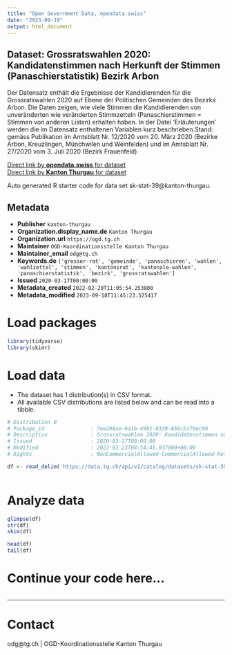 ```yaml
---
title: "Open Government Data, opendata.swiss"
date: "2023-09-19"
output: html_document
---
```


## Dataset: Grossratswahlen 2020: Kandidatenstimmen nach Herkunft der Stimmen (Panaschierstatistik) Bezirk Arbon

Der Datensatz enthält die Ergebnisse der Kandidierenden für die Grossratswahlen 2020 auf Ebene der Politischen Gemeinden des Bezirks Arbon. Die Daten zeigen, wie viele Stimmen die Kandidierenden von unveränderten wie veränderten Stimmzetteln (Panaschierstimmen = Stimmen von anderen Listen) erhalten haben. In der Datei 'Erläuterungen' werden die im Datensatz enthaltenen Variablen kurz beschrieben.Stand: gemäss Publikation im Amtsblatt Nr. 12/2020 vom 20. März 2020 (Bezirke Arbon, Kreuzlingen, Münchwilen und Weinfelden) und im Amtsblatt Nr. 27/2020 vom 3. Juli 2020 (Bezirk Frauenfeld)

[Direct link by **opendata.swiss** for dataset](https://opendata.swiss/de/dataset/grossratswahlen-2020-kandidatenstimmen-nach-herkunft-der-stimmen-panaschierstatistik-bezirk-arb)<br>
[Direct link by **Kanton Thurgau** for dataset](https://data.tg.ch/explore/dataset/sk-stat-39/)

Auto generated R starter code for data set sk-stat-39@kanton-thurgau.

## Metadata

- **Publisher** `kanton-thurgau`
- **Organization.display_name.de** `Kanton Thurgau`
- **Organization.url** `https://ogd.tg.ch`
- **Maintainer** `OGD-Koordinationsstelle Kanton Thurgau`
- **Maintainer_email** `odg@tg.ch`
- **Keywords.de** `['grosser-rat', 'gemeinde', 'panaschieren', 'wahlen', 'wahlzettel', 'stimmen', 'kantonsrat', 'kantonale-wahlen', 'panaschierstatistik', 'bezirk', 'grossratswahlen']`
- **Issued** `2020-03-17T00:00:00`
- **Metadata_created** `2022-02-28T11:05:54.253800`
- **Metadata_modified** `2023-09-18T11:45:23.525417`


# Load packages

```r

library(tidyverse)
library(skimr)

```

# Load data

-   The dataset has 1 distribution(s) in CSV format.
-   All available CSV distributions are listed below and can be read into a tibble.

```r

# Distribution 0
# Package_id               : 7ee208ae-641b-49b1-9339-856cb170ec98
# Description              : Grossratswahlen 2020: Kandidatenstimmen nach Herkunft der Stimmen (Panaschierstatistik) Bezirk Arbon (csv)
# Issued                   : 2020-03-17T00:00:00
# Modified                 : 2022-03-23T08:54:45.937000+00:00
# Rights                   : NonCommercialAllowed-CommercialAllowed-ReferenceRequired

df <- read_delim('https://data.tg.ch/api/v2/catalog/datasets/sk-stat-39/exports/csv')



```

# Analyze data

```r

glimpse(df)
str(df)
skim(df)

head(df)
tail(df)

```

# Continue your code here...

```r

```

------------------------------------------------------------------------

# Contact

odg@tg.ch | OGD-Koordinationsstelle Kanton Thurgau
